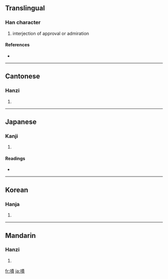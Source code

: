 {{see|啧}}
==Translingual==

===Han character===
{{Han char|rn=30|rad=口|as=11|sn=14|four=6508<sub>6</sub>|canj=口手一金 (RQMC)}}

# interjection of approval or admiration

====References====
* {{Han ref|kx=0206.080|dkj=04204|dj=0429.060|hdz=10672.090|uh=5616|ud=22038|bh=B9C9|bd=47561}}

----

==Cantonese==

===Hanzi===
{{yue-hanzi|jyut=|y=jaak3, jik1}}

# {{defn|Cantonese}}

----

==Japanese==

===Kanji===
{{ja-kanji|grade=|rs=口11}}

# {{defn|Japanese}}

====Readings====
* {{ja-readings|on=[[さく]] (saku)|kun=[[さけぶ]] (sakebu)}}

----

==Korean==

===Hanja===
{{ko-hanja|hangeul=책|rv=chaek|mr=ch'aek}}

# {{defn|Korean}}

----

==Mandarin==

===Hanzi===
{{cmn-hanzi|sim=啧|pin=[[zé]] ([[ze2]])|wg=tse<sup>2</sup>}}

# {{defn|Mandarin}}

[[fr:嘖]]
[[ja:嘖]]